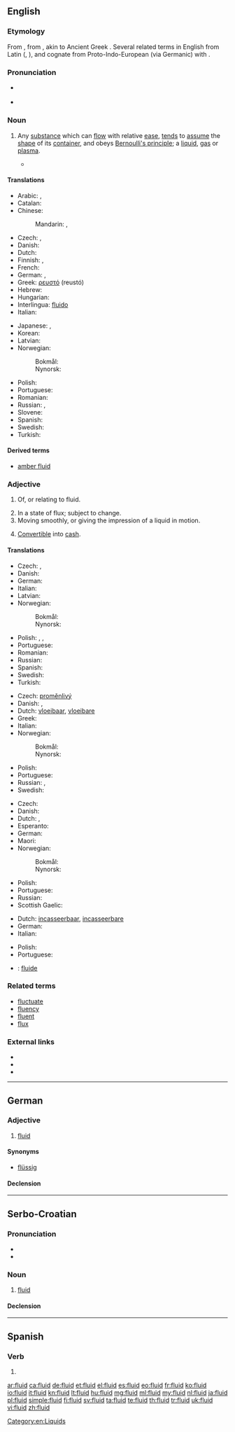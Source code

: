 ==English==

===Etymology===
From {{etyl|la|en}} {{term|lang=la|fluidus||flowing, fluid}}, from {{term|lang=la|fluere||to flow}}, akin to Ancient Greek {{term|lang=grc|φλύειν|tr=fluein||to swell, overflow}}. Several related terms in English from Latin ({{term|fluent|lang=en}}, {{term|flux|lang=en}}), and cognate from Proto-Indo-European (via Germanic) with {{term|flow|lang=en}}.

===Pronunciation===
* {{a|UK}} {{IPA|/ˈfluːɪd/|[ˈfluwɪd]|/ˈflʊɪ̯d/}}
* {{a|US}} {{IPA|/ˈfluːɪd/|[ˈfluwɪd]}}

===Noun===
{{wikipedia}}
{{en-noun|s|-}}

# {{context|physics}} Any [[substance]] which can [[flow]] with relative [[ease]], [[tend]]s to [[assume]] the [[shape]] of its [[container]], and obeys [[Bernoulli's principle]]; a [[liquid]], [[gas]] or [[plasma]].
#*{{quote-magazine|date=2013-03
|author=Frank Fish, George Lauder
|title=Not Just Going with the Flow
|volume=101|issue=2|page=114
|magazine=[[w:American Scientist|American Scientist]]
|url=http://www.americanscientist.org/issues/feature/2013/2/not-just-going-with-the-flow
|passage=An extreme version of vorticity is a ''vortex''. The vortex is a spinning, cyclonic mass of '''fluid''', which can be observed in the rotation of water going down a drain, as well as in smoke rings, tornados and hurricanes.}}

====Translations====
{{trans-top|any state of matter which can flow}}
* Arabic: {{t-|ar|سائل|m|tr=saa'il}}, {{t-|ar|مائع|m|tr=maa'i3}}
* Catalan: {{t+|ca|fluid|m}}
* Chinese:
*: Mandarin: {{t|cmn|流體|sc=Hani}}, {{t-|cmn|流体|tr=liútǐ|sc=Hani}}
* Czech: {{t+|cs|kapalina|f}}, {{t+|cs|tekutina|f}}
* Danish: {{t+|da|væske|c}}
* Dutch: {{t+|nl|vloeistof|f}}
* Finnish: {{t+|fi|fluidi}}, {{t+|fi|neste}}
* French: {{t+|fr|fluide|m}}
* German: {{t-|de|Fluid|n}}, {{t+|de|Flüssigkeit|f}}
* Greek: [[ρευστό]] (reustó) {{n}}
* Hebrew: {{t+|he|נוזל}}
* Hungarian: {{t+|hu|folyadék}}
* Interlingua: [[fluido#Interlingua|fluido]]
* Italian: {{t+|it|fluido|m}}
{{trans-mid}}
* Japanese: {{t+|ja|流体|tr=りゅうたい, ryūtai}}, {{t+|ja|液体|tr=えきたい, ekitai}}
* Korean: {{t+|ko|액체|tr=aegche|sc=Hang}}
* Latvian: {{t-|lv|šķidrums|m}}
* Norwegian:
*: Bokmål: {{t+|nb|væske|m|f}}
*: Nynorsk: {{t-|nn|væske|f}}
* Polish: {{t+|pl|płyn|m}}
* Portuguese: {{t+|pt|fluido|m}}
* Romanian: {{t-|ro|fluid|n}}
* Russian: {{t+|ru|жидкость|f|tr=žídkost'}}, {{t+|ru|жижа|f|tr=žíža}} {{qualifier|colloquial}}
* Slovene: {{t-|sl|tekočina|f|alt=tekočína}}
* Spanish: {{t+|es|fluido}}
* Swedish: {{t+|sv|vätska|c}}
* Turkish: {{t+|tr|akışkan}}
{{trans-bottom}}

====Derived terms====
* [[amber fluid]]

===Adjective===
{{en-adj}}

# {{not comparable}} Of, or relating to fluid.
# In a state of flux; subject to change.
# Moving smoothly, or giving the impression of a liquid in motion.
# {{context|of an asset}} [[convertible|Convertible]] into [[cash]].

====Translations====
{{trans-top|of or relating to fluid}}
* Czech: {{t-|cs|tekutý}}, {{t-|cs|fluidní}}
* Danish: {{t-|da|flydende}}
* German: {{t+|de|flüssig}}
* Italian: {{t+|it|fluido}}
* Latvian: {{t-|lv|šķidrs}}
* Norwegian:
*: Bokmål: {{t-|nb|flytende}}
*: Nynorsk: {{t-|nn|flytande}}
{{trans-mid}}
* Polish: {{t+|pl|płynny}}, {{t-|pl|płynowy}}, {{t+|pl|ciekły}}
* Portuguese: {{t+|pt|fluido}}
* Romanian: {{t-|ro|fluid}}
* Russian: {{t+|ru|жидкий}}
* Spanish: {{t+|es|fluido}}
* Swedish: {{t+|sv|flytande}}
* Turkish: {{t+|tr|akışkan}}
{{trans-bottom}}

{{trans-top|in a state of flux; subject to change}}
* Czech: [[proměnlivý]]
* Danish: {{t-|da|flydende}}, {{t-|da|omskiftelig}}
* Dutch: [[vloeibaar]], [[vloeibare]]
* Greek: {{t-|el|ρευστό σκηνικό|n|sc=Grek}}
* Italian: {{t+|it|fluido}}
* Norwegian:
*: Bokmål: {{t-|nb|flytende}}
*: Nynorsk: {{t-|nn|flytande}}
{{trans-mid}}
* Polish: {{t+|pl|płynny|m}}
* Portuguese: {{t+|pt|fluido}}
* Russian: {{t+|ru|текучий}}, {{t+|ru|гибкий}}
* Swedish: {{t+|sv|flytande}}
{{trans-bottom}}

{{trans-top|moving smoothly}}
* Czech: {{t-|cs|plynulý}}
* Danish: {{t-|da|flydende}}
* Dutch: {{t+|nl|vloeiend}}, {{t-|nl|vloeiende}}
* Esperanto: {{t-|eo|flua}}
* German: {{t+|de|fließend}}
* Maori: {{t|mi|kutere}}
* Norwegian:
*: Bokmål: {{t-|nb|flytende}}
*: Nynorsk: {{t-|nn|flytande}}
{{trans-mid}}
* Polish: {{t+|pl|płynny|m}}
* Portuguese: {{t+|pt|fluido}}
* Russian: {{t+|ru|плавный}}
* Scottish Gaelic: {{qualifier|speech}} {{t-|gd|siùbhlach}}
{{trans-bottom}}

{{trans-top|convertible into cash}}
* Dutch: [[incasseerbaar]], [[incasseerbare]]
* German: {{t+|de|flüssig}}
* Italian: {{t+|it|liquido}}
{{trans-mid}}
* Polish: {{t+|pl|płynny|m}}
* Portuguese: {{t+|pt|líquido}}
{{trans-bottom}}

{{checktrans-top}}
* {{ttbc|ia}}: [[fluide]]
{{trans-bottom}}

===Related terms===
* [[fluctuate]]
* [[fluency]]
* [[fluent]]
* [[flux]]

===External links===
* {{R:Webster 1913}}
* {{R:Century 1911}}
* {{R:OneLook}}

[[Category:en:Liquids]]

----

==German==

===Adjective===
{{de-adj|-}}

# [[#English|fluid]]

====Synonyms====
* [[flüssig]]

====Declension====
{{de-decl-adj-notcomp|fluid}}
----

==Serbo-Croatian==

===Pronunciation===
* {{IPA|/flûiːd/|lang=sh}}
* {{hyphenation|flu|id}}

===Noun===
{{sh-noun|g=m|head=flȕīd|r|флуид|флу̏ӣд}}

# [[#English|fluid]]

====Declension====
{{sh-decl-noun
|flȕīd|fluidi
|flȕida|fluida
|fluidu|fluidima
|fluid|fluide
|fluide|fluidi
|fluidu|fluidima
|fluidom|fluidima
}}

----

==Spanish==

===Verb===
{{es-verb-form|fluir}}

# {{es-verb form of|region=Spain|ending=ir|mood=imperative|sense=affirmative|pers=2|formal=no|number=plural|fluir}}

[[ar:fluid]]
[[ca:fluid]]
[[de:fluid]]
[[et:fluid]]
[[el:fluid]]
[[es:fluid]]
[[eo:fluid]]
[[fr:fluid]]
[[ko:fluid]]
[[io:fluid]]
[[it:fluid]]
[[kn:fluid]]
[[lt:fluid]]
[[hu:fluid]]
[[mg:fluid]]
[[ml:fluid]]
[[my:fluid]]
[[nl:fluid]]
[[ja:fluid]]
[[pl:fluid]]
[[simple:fluid]]
[[fi:fluid]]
[[sv:fluid]]
[[ta:fluid]]
[[te:fluid]]
[[th:fluid]]
[[tr:fluid]]
[[uk:fluid]]
[[vi:fluid]]
[[zh:fluid]]